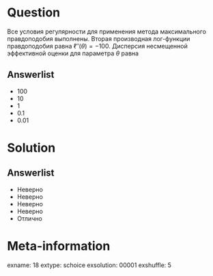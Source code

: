 Question
========
Все условия регулярности для применения метода максимального правдоподобия выполнены. 
Вторая производная лог-функции правдоподобия равна $\ell''(\theta)=-100$. 
Дисперсия несмещенной эффективной оценки для параметра $\theta$ равна
 

Answerlist
----------
*  100
*  10
*  1
*  0.1
*  0.01

Solution
========

Answerlist
----------
*  Неверно
*  Неверно
*  Неверно
*  Неверно
*  Отлично

Meta-information
================
exname: 18
extype: schoice
exsolution: 00001
exshuffle: 5
